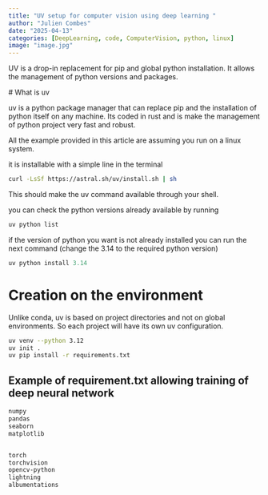 ```yaml
---
title: "UV setup for computer vision using deep learning "
author: "Julien Combes"
date: "2025-04-13"
categories: [DeepLearning, code, ComputerVision, python, linux]
image: "image.jpg"
---
```


UV is a drop-in replacement for pip and global python installation.
It allows the management of python versions and packages.


# What is uv

uv is a python package manager that can replace pip and the installation of python itself on any machine.
Its coded in rust and is make the management of python project very fast and robust.

All the example provided in this article are assuming you run on a linux system.

it is installable with a simple line in the terminal 

```bash
curl -LsSf https://astral.sh/uv/install.sh | sh
```

This should make the uv command available through your shell.

you can check the python versions already available by running 

```bash
uv python list
``` 
if the version of python you want is not already installed you can run the next command (change the 3.14 to the required python version)

```python
uv python install 3.14
```

# Creation on the environment

Unlike conda, uv is based on project directories and not on global environments. So each project will have its own uv configuration.

```bash
uv venv --python 3.12
uv init .
uv pip install -r requirements.txt

```
## Example of requirement.txt allowing training of deep neural network

```txt
numpy
pandas
seaborn
matplotlib


torch
torchvision
opencv-python
lightning
albumentations

```

